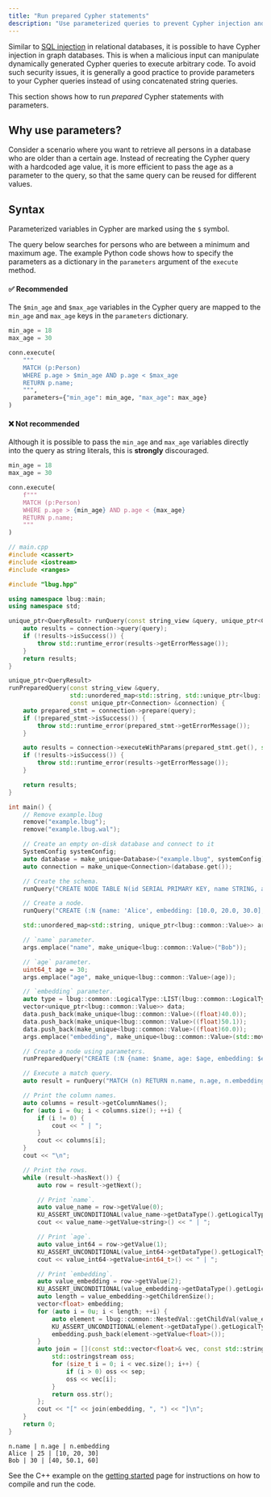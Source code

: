 ```yaml
---
title: "Run prepared Cypher statements"
description: "Use parameterized queries to prevent Cypher injection and improve query performance"
---
```



Similar to [SQL injection](https://en.wikipedia.org/wiki/SQL_injection) in relational databases,
it is possible to have Cypher injection in graph databases. This is when a malicious input can manipulate
dynamically generated Cypher queries to execute arbitrary code.
To avoid such security issues, it is generally a good practice to provide parameters to your Cypher queries instead of
using concatenated string queries.

This section shows how to run *prepared* Cypher statements with parameters.

## Why use parameters?

Consider a scenario where you want to retrieve all persons in a database who are older than a certain age.
Instead of recreating the Cypher query with a hardcoded age value, it is more efficient to pass the age as a parameter
to the query, so that the same query can be reused for different values.

## Syntax

Parameterized variables in Cypher are marked using the `$` symbol.

<Tabs syncKey="prepared-statements">

<TabItem label="Python">

The query below searches for persons who are between a minimum and maximum age.
The example Python code shows how to specify the parameters as a dictionary in the `parameters`
argument of the `execute` method.

#### ✅ Recommended

The `$min_age` and `$max_age` variables in the Cypher query are mapped to the `min_age` and `max_age`
keys in the `parameters` dictionary.

```py
min_age = 18
max_age = 30

conn.execute(
    """
    MATCH (p:Person)
    WHERE p.age > $min_age AND p.age < $max_age
    RETURN p.name;
    """,
    parameters={"min_age": min_age, "max_age": max_age}
)
```

#### ❌ Not recommended

Although it is possible to pass the `min_age` and `max_age` variables directly into the query as
string literals, this is **strongly** discouraged.

```py
min_age = 18
max_age = 30

conn.execute(
    f"""
    MATCH (p:Person)
    WHERE p.age > {min_age} AND p.age < {max_age}
    RETURN p.name;
    """
)
```
</TabItem>

<TabItem label="C++">

```cpp
// main.cpp
#include <cassert>
#include <iostream>
#include <ranges>

#include "lbug.hpp"

using namespace lbug::main;
using namespace std;

unique_ptr<QueryResult> runQuery(const string_view &query, unique_ptr<Connection> &connection) {
    auto results = connection->query(query);
    if (!results->isSuccess()) {
        throw std::runtime_error(results->getErrorMessage());
    }
    return results;
}

unique_ptr<QueryResult>
runPreparedQuery(const string_view &query,
                 std::unordered_map<std::string, std::unique_ptr<lbug::common::Value>> inputParams,
                 const unique_ptr<Connection> &connection) {
    auto prepared_stmt = connection->prepare(query);
    if (!prepared_stmt->isSuccess()) {
        throw std::runtime_error(prepared_stmt->getErrorMessage());
    }

    auto results = connection->executeWithParams(prepared_stmt.get(), std::move(inputParams));
    if (!results->isSuccess()) {
        throw std::runtime_error(results->getErrorMessage());
    }

    return results;
}

int main() {
    // Remove example.lbug
    remove("example.lbug");
    remove("example.lbug.wal");

    // Create an empty on-disk database and connect to it
    SystemConfig systemConfig;
    auto database = make_unique<Database>("example.lbug", systemConfig);
    auto connection = make_unique<Connection>(database.get());

    // Create the schema.
    runQuery("CREATE NODE TABLE N(id SERIAL PRIMARY KEY, name STRING, age INT64, embedding FLOAT[])", connection);

    // Create a node.
    runQuery("CREATE (:N {name: 'Alice', embedding: [10.0, 20.0, 30.0], age: 25});", connection);

    std::unordered_map<std::string, unique_ptr<lbug::common::Value>> args;

    // `name` parameter.
    args.emplace("name", make_unique<lbug::common::Value>("Bob"));

    // `age` parameter.
    uint64_t age = 30;
    args.emplace("age", make_unique<lbug::common::Value>(age));

    // `embedding` parameter.
    auto type = lbug::common::LogicalType::LIST(lbug::common::LogicalType::FLOAT());
    vector<unique_ptr<lbug::common::Value>> data;
    data.push_back(make_unique<lbug::common::Value>((float)40.0));
    data.push_back(make_unique<lbug::common::Value>((float)50.1));
    data.push_back(make_unique<lbug::common::Value>((float)60.0));
    args.emplace("embedding", make_unique<lbug::common::Value>(std::move(type), std::move(data)));

    // Create a node using parameters.
    runPreparedQuery("CREATE (:N {name: $name, age: $age, embedding: $embedding});", std::move(args), connection);

    // Execute a match query.
    auto result = runQuery("MATCH (n) RETURN n.name, n.age, n.embedding;", connection);

    // Print the column names.
    auto columns = result->getColumnNames();
    for (auto i = 0u; i < columns.size(); ++i) {
        if (i != 0) {
            cout << " | ";
        }
        cout << columns[i];
    }
    cout << "\n";

    // Print the rows.
    while (result->hasNext()) {
        auto row = result->getNext();

        // Print `name`.
        auto value_name = row->getValue(0);
        KU_ASSERT_UNCONDITIONAL(value_name->getDataType().getLogicalTypeID() == lbug::common::LogicalTypeID::STRING);
        cout << value_name->getValue<string>() << " | ";

        // Print `age`.
        auto value_int64 = row->getValue(1);
        KU_ASSERT_UNCONDITIONAL(value_int64->getDataType().getLogicalTypeID() == lbug::common::LogicalTypeID::INT64);
        cout << value_int64->getValue<int64_t>() << " | ";

        // Print `embedding`.
        auto value_embedding = row->getValue(2);
        KU_ASSERT_UNCONDITIONAL(value_embedding->getDataType().getLogicalTypeID() == lbug::common::LogicalTypeID::LIST);
        auto length = value_embedding->getChildrenSize();
        vector<float> embedding;
        for (auto i = 0u; i < length; ++i) {
            auto element = lbug::common::NestedVal::getChildVal(value_embedding, i);
            KU_ASSERT_UNCONDITIONAL(element->getDataType().getLogicalTypeID() == lbug::common::LogicalTypeID::FLOAT);
            embedding.push_back(element->getValue<float>());
        }
        auto join = [](const std::vector<float>& vec, const std::string& sep) {
            std::ostringstream oss;
            for (size_t i = 0; i < vec.size(); i++) {
                if (i > 0) oss << sep;
                oss << vec[i];
            }
            return oss.str();
        };
        cout << "[" << join(embedding, ", ") << "]\n";
    }
    return 0;
}
```
```
n.name | n.age | n.embedding
Alice | 25 | [10, 20, 30]
Bob | 30 | [40, 50.1, 60]
```
See the C++ example on the [getting started](/get-started) page for
instructions on how to compile and run the code.

</TabItem>

</Tabs>

